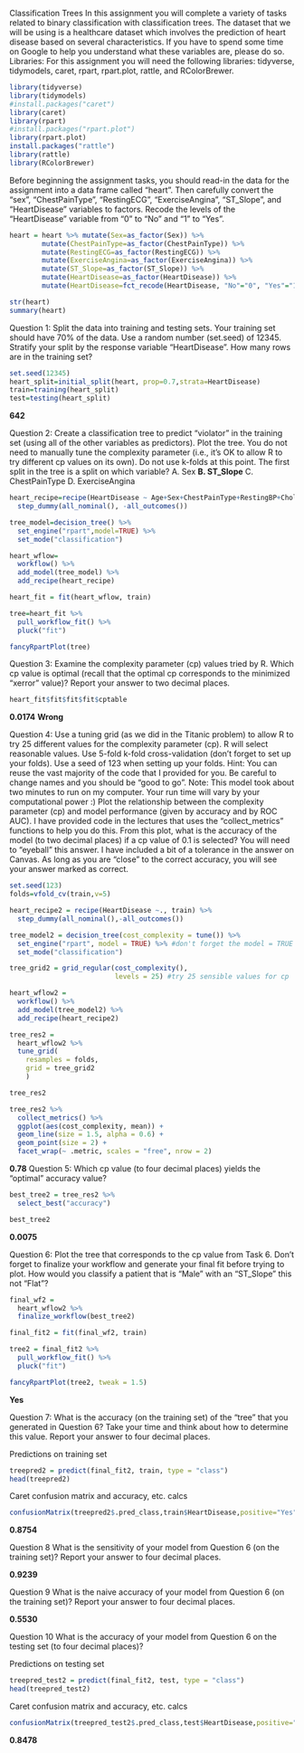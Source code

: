 Classification Trees
In this assignment you will complete a variety of tasks related to binary classification with classification trees.
The dataset that we will be using is a healthcare dataset which involves the prediction of heart disease based
on several characteristics. If you have to spend some time on Google to help you understand what these
variables are, please do so.
Libraries: For this assignment you will need the following libraries: tidyverse, tidymodels, caret, rpart,
rpart.plot, rattle, and RColorBrewer.

```{r}
library(tidyverse)
library(tidymodels)
#install.packages("caret")
library(caret)
library(rpart)
#install.packages("rpart.plot")
library(rpart.plot)
install.packages("rattle")
library(rattle)
library(RColorBrewer)
```

Before beginning the assignment tasks, you should read-in the data for the assignment into a data frame
called “heart”.
Then carefully convert the “sex”, “ChestPainType”, “RestingECG”, “ExerciseAngina”, “ST_Slope”, and
“HeartDisease” variables to factors. Recode the levels of the “HeartDisease” variable from “0” to “No” and “1”
to “Yes”.

```{r}
heart = heart %>% mutate(Sex=as_factor(Sex)) %>%
        mutate(ChestPainType=as_factor(ChestPainType)) %>%
        mutate(RestingECG=as_factor(RestingECG)) %>%
        mutate(ExerciseAngina=as_factor(ExerciseAngina)) %>%
        mutate(ST_Slope=as_factor(ST_Slope)) %>%
        mutate(HeartDisease=as_factor(HeartDisease)) %>%
        mutate(HeartDisease=fct_recode(HeartDisease, "No"="0", "Yes"="1"))
```
```{r}
str(heart)
summary(heart)
```

Question 1: Split the data into training and testing sets. Your training set should have 70% of the data.
Use a random number (set.seed) of 12345. Stratify your split by the response variable “HeartDisease”.
How many rows are in the training set?

```{r}
set.seed(12345)
heart_split=initial_split(heart, prop=0.7,strata=HeartDisease)
train=training(heart_split)
test=testing(heart_split)
```
**642**

Question 2: Create a classification tree to predict “violator” in the training set (using all of the other
variables as predictors). Plot the tree. You do not need to manually tune the complexity parameter (i.e., it’s
OK to allow R to try different cp values on its own). Do not use k-folds at this point.
The first split in the tree is a split on which variable?
  A. Sex
  **B. ST_Slope**
  C. ChestPainType
  D. ExerciseAngina
  
```{r}
heart_recipe=recipe(HeartDisease ~ Age+Sex+ChestPainType+RestingBP+Cholesterol+FastingBS+RestingECG+MaxHR+ExerciseAngina+Oldpeak+ST_Slope,train) %>%
  step_dummy(all_nominal(), -all_outcomes())

tree_model=decision_tree() %>%
  set_engine("rpart",model=TRUE) %>%
  set_mode("classification")

heart_wflow=
  workflow() %>%
  add_model(tree_model) %>%
  add_recipe(heart_recipe)

heart_fit = fit(heart_wflow, train)
```
```{r}
tree=heart_fit %>%
  pull_workflow_fit() %>%
  pluck("fit")
```
```{r}
fancyRpartPlot(tree)
```
  
Question 3: Examine the complexity parameter (cp) values tried by R.
Which cp value is optimal (recall that the optimal cp corresponds to the minimized “xerror” value)? Report
your answer to two decimal places.

```{r}
heart_fit$fit$fit$fit$cptable
```
**0.0174** **Wrong**

Question 4: Use a tuning grid (as we did in the Titanic problem) to allow R to try 25 different values for
the complexity parameter (cp). R will select reasonable values. Use 5-fold k-fold cross-validation (don’t forget
to set up your folds). Use a seed of 123 when setting up your folds.
Hint: You can reuse the vast majority of the code that I provided for you. Be careful to change names and
you should be “good to go”. Note: This model took about two minutes to run on my computer. Your run
time will vary by your computational power :) Plot the relationship between the complexity parameter (cp)
and model performance (given by accuracy and by ROC AUC). I have provided code in the lectures that
uses the “collect_metrics” functions to help you do this.
From this plot, what is the accuracy of the model (to two decimal places) if a cp value of 0.1 is selected? You
will need to “eyeball” this answer. I have included a bit of a tolerance in the answer on Canvas. As long as
you are “close” to the correct accuracy, you will see your answer marked as correct.

```{r}
set.seed(123)
folds=vfold_cv(train,v=5)
```

```{r}
heart_recipe2 = recipe(HeartDisease ~., train) %>%
  step_dummy(all_nominal(),-all_outcomes())

tree_model2 = decision_tree(cost_complexity = tune()) %>% 
  set_engine("rpart", model = TRUE) %>% #don't forget the model = TRUE flag
  set_mode("classification")

tree_grid2 = grid_regular(cost_complexity(),
                          levels = 25) #try 25 sensible values for cp

heart_wflow2 = 
  workflow() %>% 
  add_model(tree_model2) %>% 
  add_recipe(heart_recipe2)

tree_res2 = 
  heart_wflow2 %>% 
  tune_grid(
    resamples = folds,
    grid = tree_grid2
    )

tree_res2
```
```{r}
tree_res2 %>%
  collect_metrics() %>%
  ggplot(aes(cost_complexity, mean)) +
  geom_line(size = 1.5, alpha = 0.6) +
  geom_point(size = 2) +
  facet_wrap(~ .metric, scales = "free", nrow = 2) 
```

**0.78**
Question 5: Which cp value (to four decimal places) yields the “optimal” accuracy value?
```{r}
best_tree2 = tree_res2 %>%
  select_best("accuracy")

best_tree2
```
**0.0075**

Question 6: Plot the tree that corresponds to the cp value from Task 6. Don’t forget to finalize your
workflow and generate your final fit before trying to plot.
How would you classify a patient that is “Male” with an “ST_Slope” this not “Flat”?

```{r}
final_wf2 = 
  heart_wflow2 %>% 
  finalize_workflow(best_tree2)
```

```{r}
final_fit2 = fit(final_wf2, train)

tree2 = final_fit2 %>% 
  pull_workflow_fit() %>% 
  pluck("fit")

fancyRpartPlot(tree2, tweak = 1.5) 

```

**Yes**

Question 7: What is the accuracy (on the training set) of the “tree” that you generated in Question 6?
Take your time and think about how to determine this value. Report your answer to four decimal places.

Predictions on training set  
```{r}
treepred2 = predict(final_fit2, train, type = "class")
head(treepred2)
```

Caret confusion matrix and accuracy, etc. calcs  
```{r}
confusionMatrix(treepred2$.pred_class,train$HeartDisease,positive="Yes") #predictions first then actual
```
**0.8754**

Question 8 What is the sensitivity of your model from Question 6 (on the training set)? Report your answer
to four decimal places.

**0.9239**

Question 9 What is the naive accuracy of your model from Question 6 (on the training set)? Report your
answer to four decimal places.

**0.5530**

Question 10 What is the accuracy of your model from Question 6 on the testing set (to four decimal places)?

Predictions on testing set  
```{r}
treepred_test2 = predict(final_fit2, test, type = "class")
head(treepred_test2)
```

Caret confusion matrix and accuracy, etc. calcs  
```{r}
confusionMatrix(treepred_test2$.pred_class,test$HeartDisease,positive="Yes") #predictions first then actual
```
**0.8478**